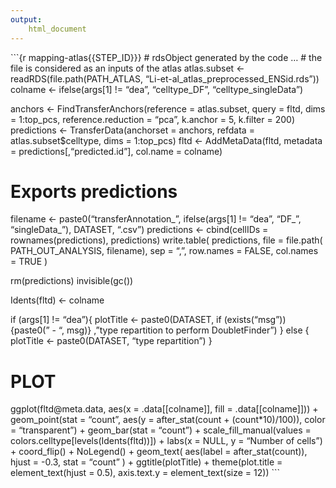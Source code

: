 ```yaml
---
output:
    html_document
---
```


```{r mapping-atlas{{STEP_ID}}}
# rdsObject generated by the code ...
# the file is considered as an inputs of the atlas
atlas.subset <- readRDS(file.path(PATH_ATLAS, "Li-et-al_atlas_preprocessed_ENSid.rds"))
colname <- ifelse(args[1] != "dea", "celltype_DF", "celltype_singleData")

anchors <- FindTransferAnchors(reference = atlas.subset, query = fltd,
                               dims = 1:top_pcs, reference.reduction = "pca",
                               k.anchor = 5, k.filter = 200)
predictions <- TransferData(anchorset = anchors, refdata = atlas.subset$celltype,
                            dims = 1:top_pcs)
fltd <- AddMetaData(fltd, metadata = predictions[,"predicted.id"], col.name = colname)

# Exports predictions
filename <- paste0("transferAnnotation_", ifelse(args[1] != "dea", "DF_", "singleData_"), DATASET, ".csv")
predictions <- cbind(cellIDs = rownames(predictions), predictions)
write.table(
    predictions,
    file = file.path(
        PATH_OUT_ANALYSIS,
        filename),
    sep = ",",
    row.names = FALSE,
    col.names = TRUE
)


rm(predictions)
invisible(gc())

Idents(fltd) <- colname

if (args[1] != "dea"){
    plotTitle <- paste0(DATASET, if (exists("msg")) {paste0(" - ", msg)} , "\ncell type repartition to perform DoubletFinder")
} else {
    plotTitle <- paste0(DATASET, "\ncell type repartition")
}

# PLOT
ggplot(fltd@meta.data, aes(x = .data[[colname]], fill = .data[[colname]])) +
    geom_point(stat = "count", aes(y = after_stat(count + (count*10)/100)), color = "transparent") +
    geom_bar(stat = "count") +
    scale_fill_manual(values = colors.celltype[levels(Idents(fltd))]) +
    labs(x = NULL, y = "Number of cells") +
    coord_flip() +
    NoLegend() +
    geom_text(
        aes(label = after_stat(count)), hjust = -0.3,
        stat = "count"
    ) +
  ggtitle(plotTitle) +
  theme(plot.title = element_text(hjust = 0.5),
        axis.text.y = element_text(size = 12))
```
